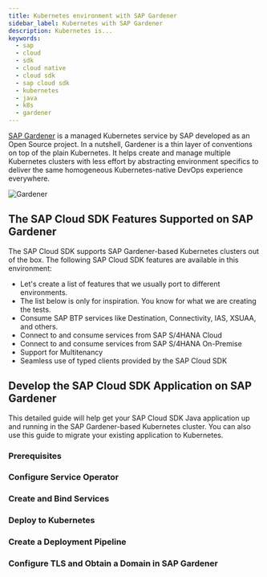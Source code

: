 ```yaml
---
title: Kubernetes environment with SAP Gardener
sidebar_label: Kubernetes with SAP Gardener
description: Kubernetes is...
keywords:
  - sap
  - cloud
  - sdk
  - cloud native
  - cloud sdk
  - sap cloud sdk
  - kubernetes
  - java
  - k8s
  - gardener
---
```


[SAP Gardener](https://gardener.cloud/) is a managed Kubernetes service by SAP developed as an Open Source project.
In a nutshell, Gardener is a thin layer of conventions on top of the plain Kubernetes.
It helps create and manage multiple Kubernetes clusters with less effort by abstracting environment specifics to deliver the same homogeneous Kubernetes-native DevOps experience everywhere.

![Gardener](https://gardener.cloud/images/lp/lp-gardener-diagram.svg)

## The SAP Cloud SDK Features Supported on SAP Gardener

The SAP Cloud SDK supports SAP Gardener-based Kubernetes clusters out of the box.
The following SAP Cloud SDK features are available in this environment:

- Let's create a list of features that we usually port to different environments.
- The list below is only for inspiration. You know for what we are creating the tests.
- Consume SAP BTP services like Destination, Connectivity, IAS, XSUAA, and others.
- Connect to and consume services from SAP S/4HANA Cloud
- Connect to and consume services from SAP S/4HANA On-Premise
- Support for Multitenancy
- Seamless use of typed clients provided by the SAP Cloud SDK

## Develop the SAP Cloud SDK Application on SAP Gardener

This detailed guide will help get your SAP Cloud SDK Java application up and running in the SAP Gardener-based Kubernetes cluster.
You can also use this guide to migrate your existing application to Kubernetes.


### Prerequisites

### Configure Service Operator

### Create and Bind Services

### Deploy to Kubernetes

### Create a Deployment Pipeline

### Configure TLS and Obtain a Domain in SAP Gardener
